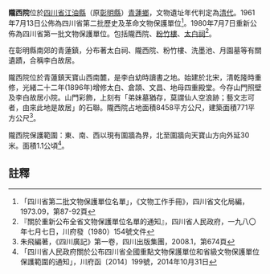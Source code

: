 {{msg:四川省文物保護單位
|名稱 = 太白故居
|編號 = 19
|圖片 = 
|級別 = S02
|分類 = 
|時代 = [[清代|清代]]
|地点 = [[四川省|四川省]][[江油縣|江油縣]]（原[[彰明縣|彰明縣]]）[[青蓮鄉|青蓮鄉]]
|坐標 =
|登錄 = 1961年7月13日
}}
{{msg:四川省文物保護單位
|名稱 = 太白故居（包括隴西院、[[粉竹樓|粉竹樓]]、[[太白祠|太白祠]]）
|編號 = 102
|圖片 = 
|級別 = S1
|分類 = 
|時代 = [[清代|清代]]
|地点 = [[四川省|四川省]][[江油縣|江油縣]]青蓮場
|坐標 =
|登錄 = 1980年7月7日
}}
'''隴西院'''位於[[四川省|四川省]][[江油縣|江油縣]]（原[[彰明縣|彰明縣]]）[[青蓮鄉|青蓮鄉]]，文物遺址年代判定為[[清代|清代]]。1961年7月13日公佈為四川省第二批歷史及革命文物保護單位<ref>「四川省第二批文物保護單位名單」，《文物工作手冊》，四川省文化局編，1973.09，第87-92頁</ref>。1980年7月7日重新公佈為四川省第一批文物保護單位。包括隴西院、[[粉竹樓|粉竹樓]]、[[太白祠|太白祠]]<ref>『關於重新公布全省文物保護單位名單的通知』，四川省人民政府，一九八〇年七月七日，川府發（1980）154號文件</ref>。

在彰明縣南郊的青蓮鎮，分布著太白祠、隴西院、粉竹樓、洗墨池、月園墓等有關遺蹟，合稱李白故居。

隴西院位於青蓮鎮天寶山西南麓，是李白幼時讀書之地。始建於北宋，清乾隆時重修，光緒二十二年(1896年)增修太白、倉頡、文昌、地母四重殿堂。今存山門照壁及李白故居小院。山門彩飾，上刻有「弟妹墓猶存，莫謂仙人空浪跡；藝文志可者，由來此地是故居」的石聯。隴西院占地面積8458平方公尺，建築面積771平方公尺<ref>朱飛編著，《四川廣記》第一卷，四川出版集團，2008.1，第674頁</ref>。 

隴西院保護範圍：東、南、西以現有圍牆為界，北至圍牆向天寶山方向外延30米。面積1.1公頃<ref>「四川省人民政府關於公布四川省全國重點文物保護單位和省級文物保護單位保護範圍的通知」，川府函〔2014〕199號，2014年10月31日</ref>。

==註釋==
{{reflist}}
{{文物保護單位小作品}}
{{綿陽市境內的四川省文物保護單位}}